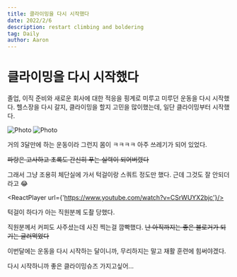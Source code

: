 ```yaml
---
title: 클라이밍을 다시 시작했다
date: 2022/2/6
description: restart climbing and boldering
tag: Daily
author: Aaron
---
```


# 클라이밍을 다시 시작했다

졸업, 이직 준비와 새로운 회사에 대한 적응을 핑계로 미루고 미루던 운동을 다시 시작했다. 헬스장을 다시 갈지, 클라이밍을 할지 고민을 많이했는데, 일단 클라이밍부터 시작했다.

<div>
<Image
  src={URLS.S3IMAGE+'climbing1.jpg'}
  alt="Photo"
  width={300}
  height={300}
  priority
  className="next-image"
/>
<Image
  src={URLS.S3IMAGE+'climbing2.jpg'}
  alt="Photo"
  width={300}
  height={300}
  priority
  className="next-image"
/>
</div>

거의 3달만에 하는 운동이라 그런지 몸이 ㅋㅋㅋㅋ 아주 쓰레기가 되어 있었다.

~~파랑은 고사하고 초록도 간신히 푸는 실력이 되어버렸다~~

그래서 그냥 조용히 체단실에 가서 턱걸이랑 스쿼트 정도만 했다. 근데 그것도 잘 안되더라고 😂

<ReactPlayer url={'https://www.youtube.com/watch?v=CSrWUYX2bjc'}/>

턱걸이 하다가 아는 직원분께 도촬 당했다.

직원분께서 커피도 사주셨는데 사진 찍는걸 깜빡했다. ~~난 아직까지는 좋은 블로거가 되기는 글러먹었다~~

이번달에는 운동을 다시 시작하는 달이니까, 무리하지는 말고 재활 훈련에 힘써야겠다.

다시 시작하니까 좋은 클라이밍슈즈 가지고싶어...

